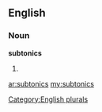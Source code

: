 ==English==

===Noun===
'''subtonics'''

# {{plural of|[[subtonic]]}}

[[Category:English plurals]]

[[ar:subtonics]]
[[my:subtonics]]